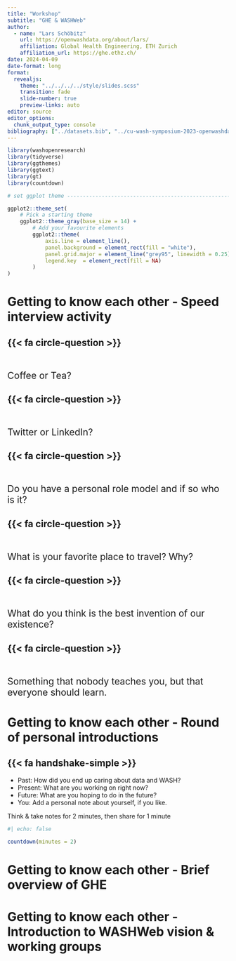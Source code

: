 ```yaml
---
title: "Workshop"
subtitle: "GHE & WASHWeb"
author: 
  - name: "Lars Schöbitz"
    url: https://openwashdata.org/about/lars/
    affiliation: Global Health Engineering, ETH Zurich
    affiliation_url: https://ghe.ethz.ch/
date: 2024-04-09
date-format: long
format: 
  revealjs:
    theme: "../../../../style/slides.scss"
    transition: fade
    slide-number: true
    preview-links: auto
editor: source
editor_options: 
  chunk_output_type: console
bibliography: ["../datasets.bib", "../cu-wash-symposium-2023-openwashdata/references.bib"]
---
```


```r

library(washopenresearch)
library(tidyverse)
library(ggthemes)
library(ggtext)
library(gt)
library(countdown)

# set ggplot theme --------------------------------------------------------

ggplot2::theme_set(
    # Pick a starting theme
    ggplot2::theme_gray(base_size = 14) +
        # Add your favourite elements
        ggplot2::theme(
            axis.line = element_line(),
            panel.background = element_rect(fill = "white"),
            panel.grid.major = element_line("grey95", linewidth = 0.25),
            legend.key  = element_rect(fill = NA) 
        )
)

```

# Getting to know each other - Speed interview activity 

## {{< fa circle-question >}} {.center-align auto-animate="true"}

::: {style="margin-top: 50px; font-size: 1.5em"}
Coffee or Tea?
:::

## {{< fa circle-question >}} {.center-align auto-animate="true"}

::: {style="margin-top: 50px; font-size: 1.5em"}
Twitter or LinkedIn?
:::

## {{< fa circle-question >}} {.center-align auto-animate="true"}

::: {style="margin-top: 50px; font-size: 1.5em"}
Do you have a personal role model and if so who is it?
:::

## {{< fa circle-question >}} {.center-align auto-animate="true"}

::: {style="margin-top: 50px; font-size: 1.5em"}
What is your favorite place to travel? Why?
:::

## {{< fa circle-question >}} {.center-align auto-animate="true"}

::: {style="margin-top: 50px; font-size: 1.5em"}
What do you think is the best invention of our existence?
:::

## {{< fa circle-question >}} {.center-align auto-animate="true"}

::: {style="margin-top: 50px; font-size: 1.5em"}
Something that nobody teaches you, but that everyone should learn.
:::

# Getting to know each other - Round of personal introductions

##  {{< fa handshake-simple >}} {auto-animate="true"}

::: task

- [Past]{.highlight-peach}: How did you end up caring about data and WASH?
- [Present]{.highlight-peach}: What are you working on right now?
- [Future]{.highlight-peach}: What are you hoping to do in the future?
- [You]{.highlight-peach}: Add a personal note about yourself, if you like. 

::: hand
Think & take notes for 2 minutes, then share for 1 minute
:::
:::

```r
#| echo: false

countdown(minutes = 2)
```

# Getting to know each other - Brief overview of GHE

# Getting to know each other - Introduction to WASHWeb vision & working groups